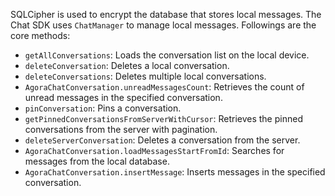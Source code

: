 <PlatformWrapper platform="ios">

SQLCipher is used to encrypt the database that stores local messages. The Chat SDK uses `ChatManager` to manage local messages. Followings are the core methods:

- `getAllConversations`: Loads the conversation list on the local device.
- `deleteConversation`: Deletes a local conversation.
- `deleteConversations`: Deletes multiple local conversations.
- `AgoraChatConversation.unreadMessagesCount`: Retrieves the count of unread messages in the specified conversation.
- `pinConversation`: Pins a conversation.
- `getPinnedConversationsFromServerWithCursor`: Retrieves the pinned conversations from the server with pagination.
- `deleteServerConversation`: Deletes a conversation from the server.
- `AgoraChatConversation.loadMessagesStartFromId`: Searches for messages from the local database.
- `AgoraChatConversation.insertMessage`: Inserts messages in the specified conversation.
  
</PlatformWrapper>